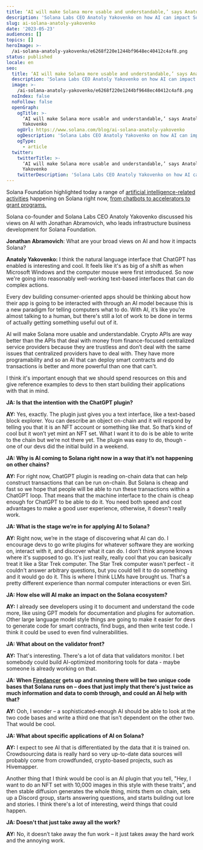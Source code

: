 ```yaml
---
title: ‘AI will make Solana more usable and understandable,’ says Anatoly Yakovenko
description: 'Solana Labs CEO Anatoly Yakovenko on how AI can impact Solana '
slug: ai-solana-anatoly-yakovenko
date: '2023-05-23'
audiences: []
topics: []
heroImage: >-
  /ai-solana-anatoly-yakovenko/e6268f220e1244bf9648ec40412c4af8.png
status: published
locale: en
seo:
  title: ‘AI will make Solana more usable and understandable,’ says Anatoly Yakovenko
  description: 'Solana Labs CEO Anatoly Yakovenko on how AI can impact Solana '
  image: >-
    /ai-solana-anatoly-yakovenko/e6268f220e1244bf9648ec40412c4af8.png
  noIndex: false
  noFollow: false
  openGraph:
    ogTitle: >-
      ‘AI will make Solana more usable and understandable,’ says Anatoly
      Yakovenko
    ogUrl: https://www.solana.com/blog/ai-solana-anatoly-yakovenko
    ogDescription: 'Solana Labs CEO Anatoly Yakovenko on how AI can impact Solana '
    ogType:
      - article
  twitter:
    twitterTitle: >-
      ‘AI will make Solana more usable and understandable,’ says Anatoly
      Yakovenko
    twitterDescription: 'Solana Labs CEO Anatoly Yakovenko on how AI can impact Solana '
---
```


Solana Foundation highlighted today a range of [artificial intelligence-related activities](https://solana.com/developers/ai?ref=solana.ghost.io) happening on Solana right now, [from chatbots to accelerators to grant programs.](https://www.prnewswire.com/news-releases/solana-becomes-the-first-layer-1-blockchain-to-integrate-artificial-intelligence-with-chatgpt-301832054.html?ref=solana.ghost.io)

Solana co-founder and Solana Labs CEO Anatoly Yakovenko discussed his views on AI with Jonathan Abramovich, who leads infrastructure business development for Solana Foundation.

**Jonathan Abramovich**: What are your broad views on AI and how it impacts Solana?

**Anatoly Yakovenko:** I think the natural language interface that ChatGPT has enabled is interesting and cool. It feels like it's as big of a shift as when Microsoft Windows and the computer mouse were first introduced. So now we're going into reasonably well-working text-based interfaces that can do complex actions.

Every dev building consumer-oriented apps should be thinking about how their app is going to be interacted with through an AI model because this is a new paradigm for telling computers what to do. With AI, it’s like you're almost talking to a human, but there's still a lot of work to be done in terms of actually getting something useful out of it.

AI will make Solana more usable and understandable. Crypto APIs are way better than the APIs that deal with money from finance-focused centralized service providers because they are trustless and don’t deal with the same issues that centralized providers have to deal with. They have more programability and so an AI that can deploy smart contracts and do transactions is better and more powerful than one that can't.

I think it's important enough that we should spend resources on this and give reference examples to devs to then start building their applications with that in mind.

**JA: Is that the intention with the ChatGPT plugin?**

**AY:** Yes, exactly. The plugin just gives you a text interface, like a text-based block explorer. You can describe an object on-chain and it will respond by telling you that it is an NFT account or something like that. So that’s kind of cool but it won’t yet mint an NFT set. What I want it to do is be able to write to the chain but we’re not there yet. The plugin was easy to do, though - one of our devs did the initial build in a weekend.

**JA: Why is AI coming to Solana right now in a way that it’s not happening on other chains?**

**AY:** For right now, ChatGPT plugin is reading on-chain data that can help construct transactions that can be run on-chain. But Solana is cheap and fast so we hope that people will be able to run these transactions within a ChatGPT loop. That means that the machine interface to the chain is cheap enough for ChatGPT to be able to do it. You need both speed and cost advantages to make a good user experience, otherwise, it doesn't really work.

**JA: What is the stage we’re in for applying AI to Solana?**

**AY:** Right now, we’re in the stage of discovering what AI can do. I encourage devs to go write plugins for whatever software they are working on, interact with it, and discover what it can do. I don’t think anyone knows where it's supposed to go. It's just really, really cool that you can basically treat it like a Star Trek computer. The Star Trek computer wasn't perfect - it couldn't answer arbitrary questions, but you could tell it to do something and it would go do it. This is where I think LLMs have brought us. That's a pretty different experience than normal computer interactions or even Siri.

**JA: How else will AI make an impact on the Solana ecosystem?**

**AY:** I already see developers using it to document and understand the code more, like using GPT models for documentation and plugins for automation. Other large language model style things are going to make it easier for devs to generate code for smart contracts, find bugs, and then write test code. I think it could be used to even find vulnerabilities.

**JA: What about on the validator front?**

**AY:** That's interesting. There's a lot of data that validators monitor. I bet somebody could build AI-optimized monitoring tools for data - maybe someone is already working on that.

**JA: When** [**Firedancer**](https://jumpcrypto.com/firedancer/?ref=solana.ghost.io) **gets up and running there will be two unique code bases that Solana runs on – does that just imply that there's just twice as much information and data to comb through, and could an AI help with that?**

**AY:** Ooh, I wonder – a sophisticated-enough AI should be able to look at the two code bases and write a third one that isn't dependent on the other two. That would be cool.

**JA: What about specific applications of AI on Solana?**

**AY:** I expect to see AI that is differentiated by the data that it is trained on. Crowdsourcing data is really hard so very up-to-date data sources will probably come from crowdfunded, crypto-based projects, such as Hivemapper.

Another thing that I think would be cool is an AI plugin that you tell, "Hey, I want to do an NFT set with 10,000 images in this style with these traits”, and then stable diffusion generates the whole thing, mints them on chain, sets up a Discord group, starts answering questions, and starts building out lore and stories. I think there's a lot of interesting, weird things that could happen.

**JA: Doesn't that just take away all the work?**

**AY:** No, it doesn’t take away the fun work – it just takes away the hard work and the annoying work.
